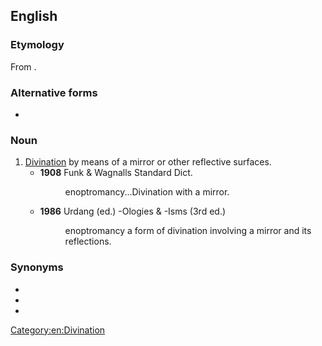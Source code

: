 ==English==

===Etymology===
From {{etyl|grc|en}} {{m|grc|ἔνοπτρον||mirror}} {{suffix|en||mancy}}.

===Alternative forms===
* {{l|en|enoptomancy}}

===Noun===
{{en-noun|-}}

# [[divination|Divination]] by means of a mirror or other reflective surfaces.
#* '''1908''' Funk & Wagnalls Standard Dict.
#*: enoptromancy...Divination with a mirror.
#* '''1986''' Urdang (ed.) -Ologies & -Isms (3rd ed.)
#*: enoptromancy a form of divination involving a mirror and its reflections.

===Synonyms===
* {{l|en|catoptromancy}}
* {{l|en|crystallomancy}}
* {{l|en|scrying}}

[[Category:en:Divination]]